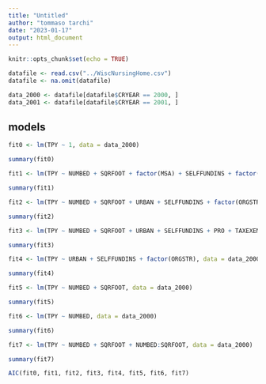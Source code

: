 ```yaml
---
title: "Untitled"
author: "tommaso tarchi"
date: "2023-01-17"
output: html_document
---
```


```r
knitr::opts_chunk$set(echo = TRUE)
```

```r
datafile <- read.csv("../WiscNursingHome.csv")
datafile <- na.omit(datafile)

data_2000 <- datafile[datafile$CRYEAR == 2000, ]
data_2001 <- datafile[datafile$CRYEAR == 2001, ]
```


## models

```r
fit0 <- lm(TPY ~ 1, data = data_2000)

summary(fit0)
```


```r
fit1 <- lm(TPY ~ NUMBED + SQRFOOT + factor(MSA) + SELFFUNDINS + factor(ORGSTR), data = data_2000)

summary(fit1)
```

```r
fit2 <- lm(TPY ~ NUMBED + SQRFOOT + URBAN + SELFFUNDINS + factor(ORGSTR), data = data_2000)

summary(fit2)
```

```r
fit3 <- lm(TPY ~ NUMBED + SQRFOOT + URBAN + SELFFUNDINS + PRO + TAXEXEMPT, data = data_2000)

summary(fit3)
```

```r
fit4 <- lm(TPY ~ URBAN + SELFFUNDINS + factor(ORGSTR), data = data_2000)

summary(fit4)
```

```r
fit5 <- lm(TPY ~ NUMBED + SQRFOOT, data = data_2000)

summary(fit5)
```

```r
fit6 <- lm(TPY ~ NUMBED, data = data_2000)

summary(fit6)
```

```r
fit7 <- lm(TPY ~ NUMBED + SQRFOOT + NUMBED:SQRFOOT, data = data_2000)

summary(fit7)
```


```r
AIC(fit0, fit1, fit2, fit3, fit4, fit5, fit6, fit7)
```

